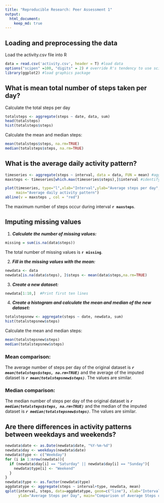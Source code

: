 ```yaml
---
title: "Reproducible Research: Peer Assessment 1"
output: 
  html_document:
    keep_md: true
---
```



## Loading and preprocessing the data
Load the activity.csv file into R
```r
data = read.csv('activity.csv', header = T) #load data
options("scipen" =100, "digits" = 2) # override R's tendency to use scientific notation
library(ggplot2) #load graphics package
```



## What is mean total number of steps taken per day?
Calculate the total steps per day
```r
totalsteps <- aggregate(steps ~ date, data, sum)
head(totalsteps)
hist(totalsteps$steps)
```

Calculate the mean and median steps:
```r
mean(totalsteps$steps, na.rm=TRUE)
median(totalsteps$steps, na.rm=TRUE)
```

## What is the average daily activity pattern?
```r
timeseries <- aggregate(steps ~ interval, data = data, FUN = mean) #aggregate data
maxsteps <- timeseries[which.max(timeseries$steps),]$interval #identify interval with max steps

plot(timeseries, type="l",xlab="Interval",ylab="Average steps per day",
     main="Average daily activity pattern")
abline(v = maxsteps , col = "red")
```

The maximum number of steps occur during interval **`r maxsteps`**.


## Imputing missing values
1. ***Calculate the number of missing values:***

```r
missing = sum(is.na(data$steps))
```

The total number of missing values is **`r missing`**.


2. ***Fill in the missing values with the mean:***
```r
newdata <- data
newdata[is.na(data$steps), ]$steps <- mean(data$steps,na.rm=TRUE)
```

3. ***Create a new dataset:***
```r
newdata[1:10,]  #Print first ten lines
```

4. ***Create a histogram and calculate the mean and median of the new dataset:***
```r
totalstepsnew <- aggregate(steps ~ date, newdata, sum)
hist(totalstepsnew$steps)
```

Calculate the mean and median steps:
```r
mean(totalstepsnew$steps)
median(totalstepsnew$steps)
```

### Mean comparison:
The average number of  steps per day of the original dataset is ***`r mean(totalsteps$steps, na.rm=TRUE)`*** and the average of the imputed
dataset is ***`r mean(totalstepsnew$steps)`***. The values are similar.

### Median comparison:
The median number of  steps per day of the original dataset is ***`r median(totalsteps$steps, na.rm=TRUE)`*** and the median of the imputed
dataset is ***`r median(totalstepsnew$steps)`***. The values are similar.


## Are there differences in activity patterns between weekdays and weekends?

```r
newdata$date <- as.Date(newdata$date, "%Y-%m-%d")
newdata$day <- weekdays(newdata$date)
newdata$type <- c("Weekday")
for (i in 1:nrow(newdata)){
  if (newdata$day[i] == "Saturday" || newdata$day[i] == "Sunday"){
    newdata$type[i] <- "Weekend"
  }
}
newdata$type <- as.factor(newdata$type)
aggdatatype <- aggregate(steps ~ interval+type, newdata, mean)
qplot(interval, steps, data=aggdatatype, geom=c("line"), xlab="Interval", 
      ylab="Average Steps per Day", main="Comparison of Average Steps on Weekdays and Weekends") + facet_wrap(~ type, ncol=1)
```

